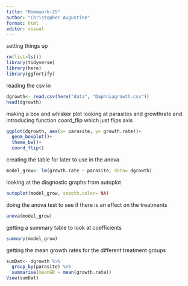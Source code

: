 ```yaml
---
title: "Homework-25"
author: "Christopher Augustine"
format: html
editor: visual
---
```


setting things up 
```r
rm(list=ls())
library(tidyverse)
library(here)
library(ggfortify)
```

reading the csv in 
```r
dgrowth<- read.csv(here("data", "Daphniagrowth.csv"))
head(dgrowth)
```

making a box and whisker plot looking at parasites and growthrate and introducing function coord_flip which just flips axis 
```r
ggplot(dgrowth, aes(x= parasite, y= growth.rate))+
  geom_boxplot()+
  theme_bw()+
  coord_flip()
```
creating the table for later to use in the anova  
```r
model_grow<- lm(growth.rate ~ parasite, data= dgrowth)
```

looking at the diagnostic graphs from autoplot 
```r
autoplot(model_grow, smooth.color= NA) 
```
doing the anova test to see if there is an effect on the treatments 
```r
anova(model_grow)
```

getting a summary table to look at coefficients
```r
summary(model_grow)
```
getting the mean growth rates for the different treatment groups 
```r
sumDat<- dgrowth %>% 
  group_by(parasite) %>% 
  summarise(meanGR = mean(growth.rate))
View(sumDat)
```

